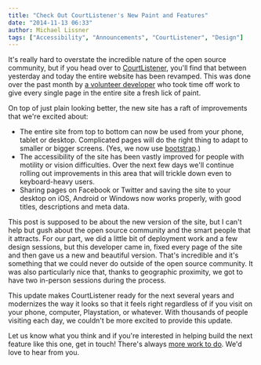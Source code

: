 ```yaml
---
title: "Check Out CourtListener's New Paint and Features"
date: "2014-11-13 06:33"
author: Michael Lissner
tags: ["Accessibility", "Announcements", "CourtListener", "Design"]
---
```


It's really hard to overstate the incredible nature of the open source
community, but if you head over to
[CourtListener](https://www.courtlistener.com), you'll find that between
yesterday and today the entire website has been revamped. This was done
over the past month by [a volunteer
developer](https://twitter.com/JasonAller) who took time off work to
give every single page in the entire site a fresh lick of paint.

On top of just plain looking better, the new site has a raft of
improvements that we're excited about:

-   The entire site from top to bottom can now be used from your phone,
    tablet or desktop. Complicated pages will do the right thing to
    adapt to smaller or bigger screens. (Yes, we now use
    [bootstrap](http://getbootstrap.com/).)
-   The accessibility of the site has been vastly improved for people
    with motility or vision difficulties. Over the next few days we'll
    continue rolling out improvements in this area that will trickle
    down even to keyboard-heavy users.
-   Sharing pages on Facebook or Twitter and saving the site to your
    desktop on iOS, Android or Windows now works properly, with good
    titles, descriptions and meta data.

This post is supposed to be about the new version of the site, but I
can't help but gush about the open source community and the smart people
that it attracts. For our part, we did a little bit of deployment work
and a few design sessions, but this developer came in, fixed every page
of the site and then gave us a new and beautiful version. That's
incredible and it's something that we could never do outside of the open
source community. It was also particularly nice that, thanks to
geographic proximity, we got to have two in-person sessions during the
process.

This update makes CourtListener ready for the next several years and
modernizes the way it looks so that it feels right regardless of if you
visit on your phone, computer, Playstation, or whatever. With thousands
of people visiting each day, we couldn't be more excited to provide this
update.

Let us know what you think and if you're interested in helping build the
next feature like this one, get in touch! There's always [more work to
do](https://trello.com/b/l0qS4yhd/assistance-needed). We'd love to hear
from you.


